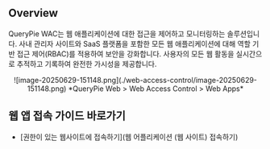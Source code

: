 ## Overview

QueryPie WAC는 웹 애플리케이션에 대한 접근을 제어하고 모니터링하는 솔루션입니다. 사내 관리자 사이트와 SaaS 플랫폼을 포함한 모든 웹 애플리케이션에 대해 역할 기반 접근 제어(RBAC)를 적용하여 보안을 강화합니다. 사용자의 모든 웹 활동을 실시간으로 추적하고 기록하여 완전한 가시성을 제공합니다.
<p align="center">
![image-20250629-151148.png](./web-access-control/image-20250629-151148.png)
*QueryPie Web &gt; Web Access Control &gt; Web Apps*
</p>



## 웹 앱 접속 가이드 바로가기

* [권한이 있는 웹사이트에 접속하기](웹 어플리케이션 (웹 사이트) 접속하기) 


